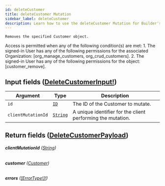 ```yaml
---
id: deleteCustomer
title: deleteCustomer Mutation
sidebar_label: deleteCustomer
description: Learn how to use the deleteCustomer Mutation for Builder's API.
---
```


    Removes the specified Customer object.

Access is permitted when any of the following condition(s) are met: 1. The signed-in User has any of the following permissions for the associated Organization: [org_manage_customers, org_crud_customers]. 2. The signed-in User has any of the following permissions for the object: [customer_remove].

## Input fields ([DeleteCustomerInput!](/docs/composer/builder/api/schema/input_object/DeleteCustomerInput.mdx))

| Argument           | Type                                     | Description                                                 |
| ------------------ | ---------------------------------------- | ----------------------------------------------------------- |
| `id`               | [`ID`](/docs/composer/builder/api/schema/scalar/ID.mdx)         | The ID of the Customer to mutate.                           |
| `clientMutationId` | [`String`](/docs/composer/builder/api/schema/scalar/String.mdx) | A unique identifier for the client performing the mutation. |

## Return fields ([DeleteCustomerPayload](/docs/composer/builder/api/schema/object/DeleteCustomerPayload.mdx))

###### <b>clientMutationId</b> ([String](/docs/composer/builder/api/schema/scalar/String.mdx))

###### <b>customer</b> ([Customer](/docs/composer/builder/api/schema/object/Customer.mdx))

###### <b>errors</b> ([[ErrorType!]!](/docs/composer/builder/api/schema/object/ErrorType.mdx))
